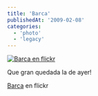 ```yaml
---
title: 'Barca'
publishedAt: '2009-02-08'
categories:
  - 'photo'
  - 'legacy'
---
```


[![Barca en flickr](http://farm4.static.flickr.com/3359/3261769560_8fcab26968.jpg)](http://www.flickr.com/photos/ryck/3261769560/ 'Barca')

Que gran quedada la de ayer!

[Barca](http://www.flickr.com/photos/ryck/3261769560/) en flickr
